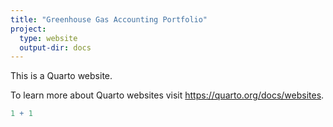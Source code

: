 ```yaml
---
title: "Greenhouse Gas Accounting Portfolio"
project:
  type: website
  output-dir: docs
---
```


This is a Quarto website.

To learn more about Quarto websites visit <https://quarto.org/docs/websites>.

```r
1 + 1
```
